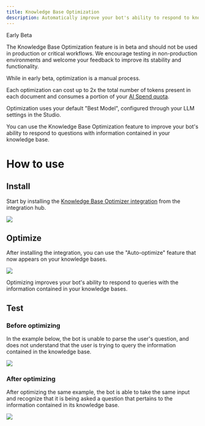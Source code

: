 ```yaml
---
title: Knowledge Base Optimization
description: Automatically improve your bot's ability to respond to knowledge queries.
---
```



<Warning>
Early Beta

The Knowledge Base Optimization feature is in beta and should not be used in production or critical workflows. We encourage testing in non-production environments and welcome your feedback to improve its stability and functionality.

While in early beta, optimization is a manual process.

Each optimization can cost up to 2x the total number of tokens present in each document and consumes a portion of your [AI Spend quota](/learn/get-started/dashboard/workspace/usage).

Optimization uses your default "Best Model", configured through your LLM settings in the Studio.
</Warning>

You can use the Knowledge Base Optimization feature to improve your bot's ability to respond to questions with information contained in your knowledge base.

# How to use

## Install

Start by installing the [Knowledge Base Optimizer integration](https://studio.botpress.cloud/home?exploreHub=1&hubItemId=intver_01JSPMN283VH8Y25171DMMGYGS&search=Knowledge+Base+Optimizer) from the integration hub.

<img src="./assets/kb-optimizer.png" />

## Optimize

After installing the integration, you can use the "Auto-optimize" feature that now appears on your knowledge bases.

<img src="./assets/auto-optimize.png" />

Optimizing improves your bot's ability to respond to queries with the information contained in your knowledge bases.

## Test

### Before optimizing

In the example below, the bot is unable to parse the user's question, and does not understand that the user is trying to query the information contained in the knowledge base.

<img src="./assets/test-before-optimize.png" />

### After optimizing

After optimizing the same example, the bot is able to take the same input and recognize that it is being asked a question that pertains to the information contained in its knowledge base.

<img src="./assets/test-after-optimizing.png" />
